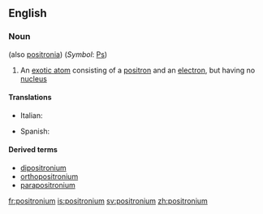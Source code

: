 ==English==

===Noun===
{{wikipedia}}
{{en-noun}} (also [[positronia]]) (''Symbol'': [[Ps]])

# {{physics}} An [[exotic atom]] consisting of a [[positron]] and an [[electron]], but having no [[nucleus]]

====Translations====
{{trans-top|exotic atom}}
* Italian: {{t-|it|positronio|m}}
{{trans-mid}}
* Spanish: {{t|es|positronio|m}}
{{trans-bottom}}

====Derived terms====
* [[dipositronium]]
* [[orthopositronium]]
* [[parapositronium]]

[[fr:positronium]]
[[is:positronium]]
[[sv:positronium]]
[[zh:positronium]]